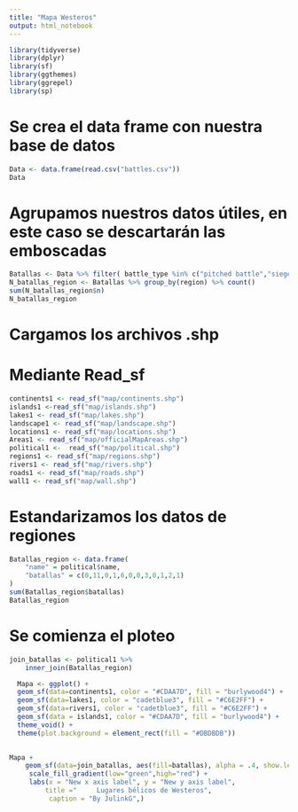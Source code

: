 ---
title: "Mapa Westeros"
output: html_notebook
---

```{r}
library(tidyverse)
library(dplyr)
library(sf)
library(ggthemes)
library(ggrepel)
library(sp)


```

# Se crea el data frame con nuestra base de datos

```{r}
Data <- data.frame(read.csv("battles.csv"))
Data
```

# Agrupamos nuestros datos útiles, en este caso se descartarán las emboscadas

```{r}
Batallas <- Data %>% filter( battle_type %in% c("pitched battle","siege"))
N_batallas_region <- Batallas %>% group_by(region) %>% count()
sum(N_batallas_region$n)
N_batallas_region
```
# Cargamos los archivos .shp

# Mediante Read_sf

```{r}
continents1 <- read_sf("map/continents.shp")
islands1 <-read_sf("map/islands.shp")
lakes1 <- read_sf("map/lakes.shp")
landscape1 <- read_sf("map/landscape.shp")
locations1 <- read_sf("map/locations.shp")
Areas1 <- read_sf("map/officialMapAreas.shp")
political1 <-  read_sf("map/political.shp")
regions1 <- read_sf("map/regions.shp")
rivers1 <- read_sf("map/rivers.shp")
roads1 <- read_sf("map/roads.shp")
wall1 <- read_sf("map/wall.shp")
```


# Estandarizamos los datos de regiones

```{r}
Batallas_region <- data.frame(
    "name" = political$name,
    "batallas" = c(0,11,0,1,6,0,0,3,0,1,2,1)
)
sum(Batallas_region$batallas)
Batallas_region
```



# Se comienza el ploteo



```{r}
join_batallas <- political1 %>% 
    inner_join(Batallas_region)
```
```{r}

  Mapa <- ggplot() +
  geom_sf(data=continents1, color = "#CDAA7D", fill = "burlywood4") +
  geom_sf(data=lakes1, color = "cadetblue3", fill = "#C6E2FF") +
  geom_sf(data=rivers1, color = "cadetblue3", fill = "#C6E2FF") +
  geom_sf(data = islands1, color = "#CDAA7D", fill = "burlywood4") +
  theme_void() +
  theme(plot.background = element_rect(fill = "#DBDBDB"))
 
```

```{r}
Mapa +
    geom_sf(data=join_batallas, aes(fill=batallas), alpha = .4, show.legend = T) +
     scale_fill_gradient(low="green",high="red") +
     labs(x = "New x axis label", y = "New y axis label",
         title ="     Lugares bélicos de Westeros",
          caption = "By JulinkG",)
        
    
```

